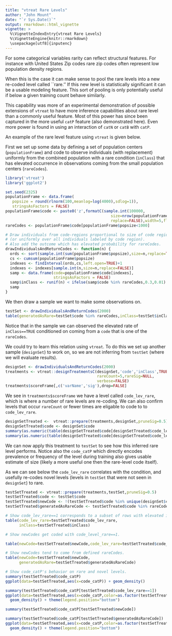 ```yaml
---
title: "vtreat Rare Levels"
author: "John Mount"
date: "`r Sys.Date()`"
output: rmarkdown::html_vignette
vignette: >
  %\VignetteIndexEntry{vtreat Rare Levels}
  %\VignetteEngine{knitr::rmarkdown}
  \usepackage[utf8]{inputenc}
---
```


For some categorical variables rarity can reflect structural features.  For
instance with United States Zip codes rare zip codes often represent low 
population density regions.

When this is the case it can make sense to pool the rare levels into a new
re-coded level called ``rare.''  If this new level is statistically significant 
it can be a usable modeling feature.  This sort of pooling is only potentially useful
if below a given training count behave similarly.

This capability was more of an experimental demonstration of possible extensions of `vtreat`
to have more inference capabilities about rare level than a commonly useful 
feature.  Most of this power has since been captured in the more useful `catP` feature
(also demonstrated here).  Even more power is found in using an interaction of `catN` or `catB`
with `catP`.

An example of the rare level feature using `vtreat` is given below.

First we set up some data by defining a set of population centers (`populationFrame`)
and code to observe individuals (with replacement) uniformly from the combined population with
a rare condition (`inClass`) that has elevated occurrence in observations coming
from the small population centers (`rareCodes`).

```r
library('vtreat')
library('ggplot2')

set.seed(2325)
populationFrame <- data.frame(
   popsize = round(rlnorm(100,meanlog=log(4000),sdlog=1)),
   stringsAsFactors = FALSE)
populationFrame$code <- paste0('z',formatC(sample.int(100000,
                                              size=nrow(populationFrame),
                                              replace=FALSE),width=5,flag='0'))
rareCodes <- populationFrame$code[populationFrame$popsize<1000]

# Draw individuals from code-regions proportional to size of code region
# (or uniformly over all individuals labeled by code region).
# Also add the outcome which has elevated probability for rareCodes.
drawIndividualsAndReturnCodes <- function(n) {
  ords <- sort(sample.int(sum(populationFrame$popsize),size=n,replace=TRUE))
  cs <- cumsum(populationFrame$popsize)
  indexes <- findInterval(ords,cs,left.open=TRUE)+1
  indexes <- indexes[sample.int(n,size=n,replace=FALSE)]
  samp <- data.frame(code=populationFrame$code[indexes],
                     stringsAsFactors = FALSE)
  samp$inClass <- runif(n) < ifelse(samp$code %in% rareCodes,0.3,0.01)
  samp
}
```

We then draw a sample we want to make some observations on.

```r
testSet <- drawIndividualsAndReturnCodes(2000)
table(generatedAsRare=testSet$code %in% rareCodes,inClass=testSet$inClass)
```

Notice that in the sample we can observed the elevated rate of `inClass==TRUE`
conditioned on coming from a `code` that is one of the `rareCodes`.

We could try to learn this relation using `vtreat`.  To do this we 
set up another sample (`designSet`) to work on, so we are not inferring
from `testSet` (where we will evaluate results).

```r
designSet <- drawIndividualsAndReturnCodes(2000)
treatments <- vtreat::designTreatmentsC(designSet,'code','inClass',TRUE,
                                        rareCount=5,rareSig=NULL,
                                        verbose=FALSE)
treatments$scoreFrame[,c('varName','sig'),drop=FALSE]
```

We see in `treatments$scoreFrame` we have a level called `code_lev_rare`,
which is where a number of rare levels are re-coding.
We can also confirm levels that occur `rareCount` or fewer times are eligable to 
code to to `code_lev_rare`.

```r
designSetTreated <-  vtreat::prepare(treatments,designSet,pruneSig=0.5)
designSetTreated$code <- designSet$code
summary(as.numeric(table(designSetTreated$code[designSetTreated$code_lev_rare==1])))
summary(as.numeric(table(designSetTreated$code[designSetTreated$code_lev_rare!=1])))
```



We can now apply this treatment to `testSet` to see how this inferred
rare level performs.  Notice also the `code_catP` which directly encodes
prevalence or frequency of the level during training also gives usable 
estimate of size (likely a more useful one then the rare-level code itself).

As we can see below the `code_lev_rare` correlates with the condition, and
usefully re-codes novel levels (levels in `testSet` that were not seen in `designSet`)
to rare.

```r
testSetTreated <- vtreat::prepare(treatments,testSet,pruneSig=0.5)
testSetTreated$code <- testSet$code
testSetTreated$newCode <- !(testSetTreated$code %in% unique(designSet$code))
testSetTreated$generatedAsRareCode <- testSetTreated$code %in% rareCodes

# Show code_lev_rare==1 corresponds to a subset of rows with elevated inClass==TRUE rate.
table(code_lev_rare=testSetTreated$code_lev_rare,
      inClass=testSetTreated$inClass)

# Show newCodes get coded with code_level_rare==1.

table(newCode=testSetTreated$newCode,code_lev_rare=testSetTreated$code_lev_rare)

# Show newCodes tend to come from defined rareCodes.
table(newCode=testSetTreated$newCode,
      generatedAsRare=testSetTreated$generatedAsRareCode)
```

```r
# Show code_catP's behavior on rare and novel levels.
summary(testSetTreated$code_catP)
ggplot(data=testSetTreated,aes(x=code_catP)) + geom_density()

summary(testSetTreated$code_catP[testSetTreated$code_lev_rare==1])
ggplot(data=testSetTreated,aes(x=code_catP,color=as.factor(testSetTreated$code_lev_rare))) + 
  geom_density() + theme(legend.position="bottom")

summary(testSetTreated$code_catP[testSetTreated$newCode])

summary(testSetTreated$code_catP[testSetTreated$generatedAsRareCode])
ggplot(data=testSetTreated,aes(x=code_catP,color=as.factor(testSetTreated$generatedAsRareCode))) + 
  geom_density() + theme(legend.position="bottom")
```

